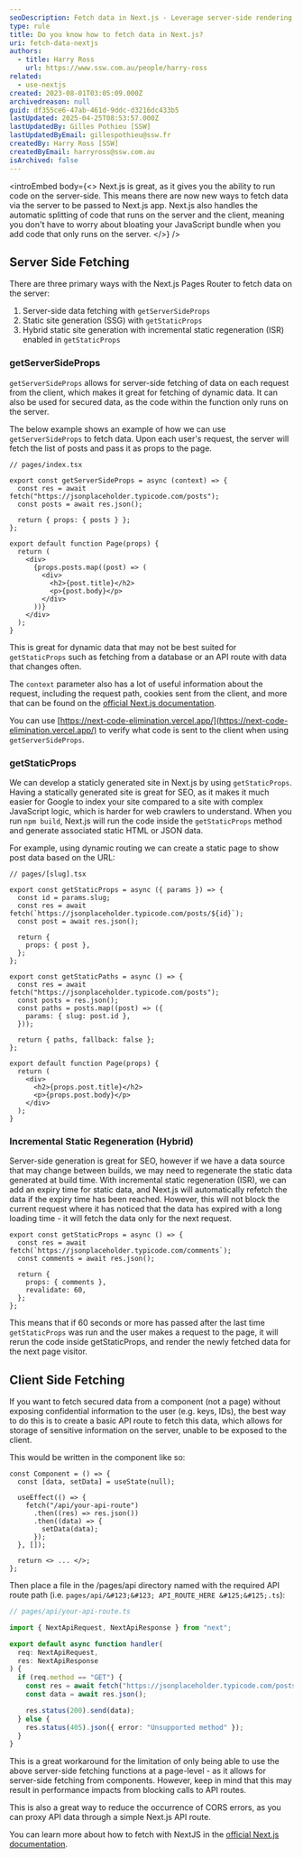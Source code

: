 ```yaml
---
seoDescription: Fetch data in Next.js - Leverage server-side rendering to optimize performance and SEO by using getServerSideProps, getStaticProps, or incremental static regeneration (ISR).
type: rule
title: Do you know how to fetch data in Next.js?
uri: fetch-data-nextjs
authors:
  - title: Harry Ross
    url: https://www.ssw.com.au/people/harry-ross
related:
  - use-nextjs
created: 2023-08-01T03:05:09.000Z
archivedreason: null
guid: df355ce6-47ab-461d-9ddc-d3216dc433b5
lastUpdated: 2025-04-25T08:53:57.000Z
lastUpdatedBy: Gilles Pothieu [SSW]
lastUpdatedByEmail: gillespothieu@ssw.fr
createdBy: Harry Ross [SSW]
createdByEmail: harryross@ssw.com.au
isArchived: false
---
```


<introEmbed
  body={<>
Next.js is great, as it gives you the ability to run code on the server-side. This means there are now new ways to fetch data via the server to be passed to Next.js app. Next.js also handles the automatic splitting of code that runs on the server and the client, meaning you don't have to worry about bloating your JavaScript bundle when you add code that only runs on the server.
  </>}
/>
## Server Side Fetching

There are three primary ways with the Next.js Pages Router to fetch data on the server:

1. Server-side data fetching with `getServerSideProps`
2. Static site generation (SSG) with `getStaticProps`
3. Hybrid static site generation with incremental static regeneration (ISR) enabled in `getStaticProps`

### getServerSideProps

`getServerSideProps` allows for server-side fetching of data on each request from the client, which makes it great for fetching of dynamic data. It can also be used for secured data, as the code within the function only runs on the server.

The below example shows an example of how we can use `getServerSideProps` to fetch data. Upon each user's request, the server will fetch the list of posts and pass it as props to the page.

```tsx
// pages/index.tsx

export const getServerSideProps = async (context) => {
  const res = await fetch("https://jsonplaceholder.typicode.com/posts");
  const posts = await res.json();

  return { props: { posts } };
};

export default function Page(props) {
  return (
    <div>
      {props.posts.map((post) => (
        <div>
          <h2>{post.title}</h2>
          <p>{post.body}</p>
        </div>
      ))}
    </div>
  );
}
```

This is great for dynamic data that may not be best suited for `getStaticProps` such as fetching from a database or an API route with data that changes often.

The `context` parameter also has a lot of useful information about the request, including the request path, cookies sent from the client, and more that can be found on the [official Next.js documentation](https://nextjs.org/docs/pages/api-reference/functions/get-server-side-props#context-parameter).

You can use [https://next-code-elimination.vercel.app/](https://next-code-elimination.vercel.app/) to verify what code is sent to the client when using `getServerSideProps`.

### getStaticProps

We can develop a staticly generated site in Next.js by using `getStaticProps`. Having a statically generated site is great for SEO, as it makes it much easier for Google to index your site compared to a site with complex JavaScript logic, which is harder for web crawlers to understand. When you run `npm build`, Next.js will run the code inside the `getStaticProps` method and generate associated static HTML or JSON data.

For example, using dynamic routing we can create a static page to show post data based on the URL:

```tsx
// pages/[slug].tsx

export const getStaticProps = async ({ params }) => {
  const id = params.slug;
  const res = await fetch(`https://jsonplaceholder.typicode.com/posts/${id}`);
  const post = await res.json();

  return {
    props: { post },
  };
};

export const getStaticPaths = async () => {
  const res = await fetch("https://jsonplaceholder.typicode.com/posts");
  const posts = res.json();
  const paths = posts.map((post) => ({
    params: { slug: post.id },
  }));

  return { paths, fallback: false };
};

export default function Page(props) {
  return (
    <div>
      <h2>{props.post.title}</h2>
      <p>{props.post.body}</p>
    </div>
  );
}
```

### Incremental Static Regeneration (Hybrid)

Server-side generation is great for SEO, however if we have a data source that may change between builds, we may need to regenerate the static data generated at build time. With incremental static regeneration (ISR), we can add an expiry time for static data, and Next.js will automatically refetch the data if the expiry time has been reached. However, this will not block the current request where it has noticed that the data has expired with a long loading time - it will fetch the data only for the next request.

```tsx
export const getStaticProps = async () => {
  const res = await fetch(`https://jsonplaceholder.typicode.com/comments`);
  const comments = await res.json();

  return {
    props: { comments },
    revalidate: 60,
  };
};
```

This means that if 60 seconds or more has passed after the last time `getStaticProps` was run and the user makes a request to the page, it will rerun the code inside getStaticProps, and render the newly fetched data for the next page visitor.

## Client Side Fetching

If you want to fetch secured data from a component (not a page) without exposing confidential information to the user (e.g. keys, IDs), the best way to do this is to create a basic API route to fetch this data, which allows for storage of sensitive information on the server, unable to be exposed to the client.

This would be written in the component like so:

```tsx
const Component = () => {
  const [data, setData] = useState(null);

  useEffect(() => {
    fetch("/api/your-api-route")
      .then((res) => res.json())
      .then((data) => {
        setData(data);
      });
  }, []);

  return <> ... </>;
};
```

Then place a file in the /pages/api directory named with the required API route path (i.e. `pages/api/&#123;&#123; API_ROUTE_HERE &#125;&#125;.ts`):

```ts
// pages/api/your-api-route.ts

import { NextApiRequest, NextApiResponse } from "next";

export default async function handler(
  req: NextApiRequest,
  res: NextApiResponse
) {
  if (req.method == "GET") {
    const res = await fetch("https://jsonplaceholder.typicode.com/posts");
    const data = await res.json();

    res.status(200).send(data);
  } else {
    res.status(405).json({ error: "Unsupported method" });
  }
}
```

This is a great workaround for the limitation of only being able to use the above server-side fetching functions at a page-level - as it allows for server-side fetching from components. However, keep in mind that this may result in performance impacts from blocking calls to API routes.

This is also a great way to reduce the occurrence of CORS errors, as you can proxy API data through a simple Next.js API route.

You can learn more about how to fetch with NextJS in the [official Next.js documentation]([https://nextjs.org/docs/pages/building-your-application/routing/dynamic-routes](https://nextjs.org/docs/app/guides#data-fetching)).
